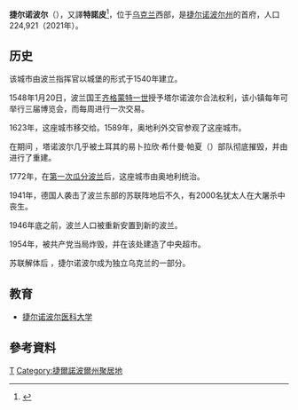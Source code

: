 {{Infobox settlement
|name                   =捷尔诺波尔
|native_name          ={{lang|uk|Тернопіль}}
|other_name   = 
|settlement_type        = {{link-en|地區影響力城市 (烏克蘭)|City of regional significance (Ukraine)|城區影響力城市}}
|total_type             = <!-- to set a non-standard label for total area and population rows -->
|motto                  =
<!-- images and maps  ----------->
|image_skyline          = {{Photomontage|position=center
 | photo1a                       = UA-TE Ternopil Buran 18-06-16.JPG
 | photo2a                       = Teatralnyi-maidan4501.jpg
 | photo2b                       = Faine misto-11.jpg
 | photo3a                       = Valova-8-14103710.jpg
 | photo3b                       = Kaplytsia-Mykul-tsvyntar-14071240.jpg
 | photo4a                       = Церква над ставом.jpg
   | size                       = 250
   | spacing                    = 2
   | color                      = #FFFFFF
   | border                     = 0
   }}
|imagesize              = 
|image_caption          = 
|image_flag             = File:Flag of Ternopil.svg
|flag_size              =
|image_seal             = 
|seal_size              =
|image_shield           = Coat of arms of Ternopil.svg
|shield_size            =
|image_blank_emblem     =
|blank_emblem_type      =
|blank_emblem_size      =
|image_map              = 
|mapsize                = 
|map_caption            = 
|image_map1             = 
|mapsize1               = 
|map_caption1           = 
|image_dot_map          =
|dot_mapsize            =
|dot_map_caption        =
|dot_x =  |dot_y =
|pushpin_map            =Ukraine 
|pushpin_label_position =
|pushpin_map_caption    =
<!-- Location ------------------>
| subdivision_type       = 國家
| subdivision_name       = {{UKR}}
| subdivision_type1      = [[烏克蘭行政區劃|州]]
| subdivision_name1      = {{flag|Ternopil Oblast}}
|subdivision_type2      = 
|subdivision_name2      = 
|subdivision_type3      = 
|subdivision_name3      = 
<!-- Smaller parts (e.g. boroughs of a city) and seat of government -->
|seat_type              =
|seat                   =
|parts_type             =
|parts_style            = <!-- =list (for list), coll (for collapsed list), para (for paragraph format)
                               Default is list if up to 5 items, coll if more than 5-->
|parts                  = <!-- parts text, or header for parts list -->
|p1                     =
|p2                     = <!-- etc. up to p50: for separate parts to be listed--> 
<!-- Politics ----------------->
|government_footnotes   =
|government_type        =
|leader_title           =市長
|leader_name            ={{tsl|en|Serhiy Nadal|}} <ref>{{in lang|uk}} [http://www.pravda.com.ua/news/2011/12/28/6872678/ Мер Тернополя продає побачення з собою] {{Wayback|url=http://www.pravda.com.ua/news/2011/12/28/6872678/ |date=20220403180656 }}, [[乌克兰真理报|Ukrayinska Pravda]] (28 December 2011)</ref>
|leader_party = [[全烏克蘭聯盟「自由」|全烏克蘭聯盟「自由」]]
|leader_title1          =  <!-- for places with, say, both a mayor and a city manager -->
|leader_name1           =
|established_title      =  <!-- Settled -->
|established_date       = 
<!-- Area    --------------------->
|area_magnitude         = 
|unit_pref                = Metric 
|area_footnotes           =
|area_total_km2           =72 <!-- ALL fields with measurements are subject to automatic unit conversion-->
|area_land_km2            = <!--See table @ Template:Infobox Settlement for details on unit conversion-->
|area_water_km2           =
|area_total_sq_mi         =27.8
|area_land_sq_mi          =
|area_water_sq_mi         =
|area_water_percent       =
|elevation_m              = 320
|elevation_footnotes      = <br/>(mean)

<!-- Population   ----------------------->
|population_as_of               = 2021
|population_footnotes           =  
|population_note                =
|population_total               =224921
|population_density_km2         =auto
|population_density_sq_mi       =
<!-- General information  --------------->
|timezone               = [[欧洲东部时间|CET]]
|utc_offset             = +2
|timezone_DST           = [[欧洲东部夏令时间|CEST]]
|utc_offset_DST         = +3
|coor_type              = <!-- can be used to specify what the coordinates refer to -->
|coordinates            = {{coord|49|34|N|25|36|E|region:UA|display=inline,title}}
|postal_code_type       = <!--  Postal code -->
|postal_code            =
|area_code              =+380 352
|website                = {{URL|rada.te.ua/en}}
|blank_name             =<!-- [[License_plate|License plate]] -->
|blank_info             =
|blank1_name            =
|blank1_info            =
|footnotes              = 
}}

'''捷尔诺波尔'''（{{lang-uk|Тернопіль}}），又譯'''特諾皮'''<ref>{{Cite web |title=特諾皮 - Ternopil (Ternopol’) |url=https://terms.naer.edu.tw/detail/3015987/?index=1 |access-date=2022-04-26 |work=terms.naer.edu.tw |archive-date=2022-04-05 |archive-url=https://web.archive.org/web/20220405162056/https://terms.naer.edu.tw/detail/3015987/?index=1 }}</ref>，位于[[乌克兰|乌克兰]]西部，是[[捷尔诺波尔州|捷尔诺波尔州]]的首府，人口224,921（2021年）。

== 历史 ==
该城市由波兰指挥官{{tsl|en|Jan Tarnowski||Hetman Jan Amor Tarnowski}}以城堡的形式于1540年建立。

1548年1月20日，波兰国王[[齐格蒙特一世|齐格蒙特一世]]授予塔尔诺波尔合法权利，该小镇每年可举行三届博览会，而每周进行一次交易。

1623年，这座城市移交给{{tsl|en|Zamoyski family||Zamoyski家族}}。1589年，奥地利外交官{{tsl|de|Erich Lassota von Steblau|}}参观了这座城市。

在{{tsl|en|Polish–Ottoman War (1672–1676)||1672年至1676年的波兰奥斯曼战争}}期间 ，塔诺波尔几乎被土耳其的易卜拉欣·希什曼·帕夏（{{lang|en|Ibrahim Shishman Pasha}}）部队彻底摧毁，并由{{tsl|en|Aleksander Koniecpolski|亚历山大·科涅克波尔斯基}}进行了重建。

1772年，在[[第一次瓜分波兰|第一次瓜分波兰]]后，这座城市由奥地利统治。

1941年，德国人袭击了波兰东部的苏联阵地后不久，有2000名犹太人在大屠杀中丧生。

1946年底之前，波兰人口被重新安置到新的波兰。

1954年，{{tsl|en|Church of St. Mary of the Perpetual Assistance, Ternopil||圣玛丽教堂}}被共产党当局炸毁，并在该处建造了中央超市。

苏联解体后 ，捷尔诺波尔成为独立乌克兰的一部分。

== 教育 ==
* [[捷尔诺波尔医科大学|捷尔诺波尔医科大学]]

== 參考資料 ==
{{reflist}}

{{Authority control}}

[[Category:烏克蘭州府|Т]]
[[Category:捷爾諾波爾州聚居地|Category:捷爾諾波爾州聚居地]]